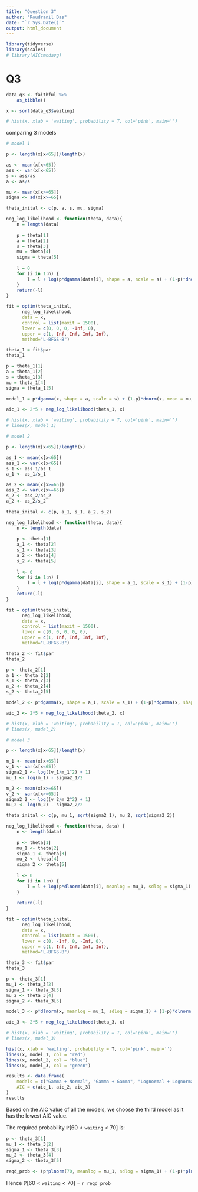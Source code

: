 ```yaml
---
title: "Question 3"
author: "Roudranil Das"
date: "`r Sys.Date()`"
output: html_document
---
```


```r
library(tidyverse)
library(scales)
# library(AICcmodavg)
```

# Q3

```r
data_q3 <- faithful %>% 
    as_tibble()

x <- sort(data_q3$waiting)

# hist(x, xlab = 'waiting', probability = T, col='pink', main='')

```

comparing 3 models

```r
# model 1

p <- length(x[x<65])/length(x)

as <- mean(x[x<65])
ass <- var(x[x<65])
s <- ass/as
a <- as/s

mu <- mean(x[x>=65])
sigma <- sd(x[x>=65])

theta_inital <- c(p, a, s, mu, sigma)

neg_log_likelihood <- function(theta, data){
    n = length(data)
    
    p = theta[1]
    a = theta[2]
    s = theta[3]
    mu = theta[4]
    sigma = theta[5]
    
    l = 0
    for (i in 1:n) {
        l = l + log(p*dgamma(data[i], shape = a, scale = s) + (1-p)*dnorm(data[i], mean = mu, sd = sigma))
    }
    return(-l)
}

fit = optim(theta_inital,
      neg_log_likelihood,
      data = x,
      control = list(maxit = 1500),
      lower = c(0, 0, 0, -Inf, 0),
      upper = c(1, Inf, Inf, Inf, Inf),
      method="L-BFGS-B")

theta_1 = fit$par
theta_1

p = theta_1[1]
a = theta_1[2]
s = theta_1[3]
mu = theta_1[4]
sigma = theta_1[5]

model_1 = p*dgamma(x, shape = a, scale = s) + (1-p)*dnorm(x, mean = mu, sd = sigma)

aic_1 <- 2*5 + neg_log_likelihood(theta_1, x)

# hist(x, xlab = 'waiting', probability = T, col='pink', main='')
# lines(x, model_1)
```

```r
# model 2

p <- length(x[x<65])/length(x)

as_1 <- mean(x[x<65])
ass_1 <- var(x[x<65])
s_1 <- ass_1/as_1
a_1 <- as_1/s_1

as_2 <- mean(x[x>=65])
ass_2 <- var(x[x>=65])
s_2 <- ass_2/as_2
a_2 <- as_2/s_2

theta_inital <- c(p, a_1, s_1, a_2, s_2)

neg_log_likelihood <- function(theta, data){
    n <- length(data)
    
    p <- theta[1]
    a_1 <- theta[2]
    s_1 <- theta[3]
    a_2 <- theta[4]
    s_2 <- theta[5]
    
    l <- 0
    for (i in 1:n) {
        l = l + log(p*dgamma(data[i], shape = a_1, scale = s_1) + (1-p)*dgamma(data[i], shape = a_2, scale = s_2))
    }
    return(-l)
}

fit = optim(theta_inital,
      neg_log_likelihood,
      data = x,
      control = list(maxit = 1500),
      lower = c(0, 0, 0, 0, 0),
      upper = c(1, Inf, Inf, Inf, Inf),
      method="L-BFGS-B")

theta_2 <- fit$par
theta_2

p <- theta_2[1]
a_1 <- theta_2[2]
s_1 <- theta_2[3]
a_2 <- theta_2[4]
s_2 <- theta_2[5]

model_2 <- p*dgamma(x, shape = a_1, scale = s_1) + (1-p)*dgamma(x, shape = a_2, scale = s_2)

aic_2 <- 2*5 + neg_log_likelihood(theta_2, x)

# hist(x, xlab = 'waiting', probability = T, col='pink', main='')
# lines(x, model_2)
```

```r
# model 3

p <- length(x[x<65])/length(x)

m_1 <- mean(x[x<65])
v_1 <- var(x[x<65])
sigma2_1 <- log((v_1/m_1^2) + 1)
mu_1 <- log(m_1) - sigma2_1/2

m_2 <- mean(x[x>=65])
v_2 <- var(x[x>=65])
sigma2_2 <- log((v_2/m_2^2) + 1)
mu_2 <- log(m_2) - sigma2_2/2

theta_inital <- c(p, mu_1, sqrt(sigma2_1), mu_2, sqrt(sigma2_2))

neg_log_likelihood <- function(theta, data) {
    n <- length(data)
    
    p <- theta[1]
    mu_1 <- theta[2]
    sigma_1 <- theta[3]
    mu_2 <- theta[4]
    sigma_2 <- theta[5]
    
    l <- 0
    for (i in 1:n) {
        l = l + log(p*dlnorm(data[i], meanlog = mu_1, sdlog = sigma_1) + (1-p)*dlnorm(data[i], meanlog = mu_2, sdlog = sigma_2))
    }
    
    return(-l)
}

fit = optim(theta_inital,
      neg_log_likelihood,
      data = x,
      control = list(maxit = 1500),
      lower = c(0, -Inf, 0, -Inf, 0),
      upper = c(1, Inf, Inf, Inf, Inf),
      method="L-BFGS-B")

theta_3 <- fit$par
theta_3

p <- theta_3[1]
mu_1 <- theta_3[2]
sigma_1 <- theta_3[3]
mu_2 <- theta_3[4]
sigma_2 <- theta_3[5]

model_3 <- p*dlnorm(x, meanlog = mu_1, sdlog = sigma_1) + (1-p)*dlnorm(x, meanlog = mu_2, sdlog = sigma_2)

aic_3 <- 2*5 + neg_log_likelihood(theta_3, x)

# hist(x, xlab = 'waiting', probability = T, col='pink', main='')
# lines(x, model_3)
```

```r
hist(x, xlab = 'waiting', probability = T, col='pink', main='')
lines(x, model_1, col = "red")
lines(x, model_2, col = "blue")
lines(x, model_3, col = "green")
```

```r
results <- data.frame(
    models = c("Gamma + Normal", "Gamma + Gamma", "Lognormal + Lognormal"),
    AIC = c(aic_1, aic_2, aic_3)
)
results
```

Based on the AIC value of all the models, we choose the third model as it has the lowest AIC value.

The required probability $\mathbb{P}[60<\texttt{waiting}<70]$ is:
```r
p <- theta_3[1]
mu_1 <- theta_3[2]
sigma_1 <- theta_3[3]
mu_2 <- theta_3[4]
sigma_2 <- theta_3[5]

reqd_prob <- (p*plnorm(70, meanlog = mu_1, sdlog = sigma_1) + (1-p)*plnorm(70, meanlog = mu_2, sdlog = sigma_2)) - (p*plnorm(60, meanlog = mu_1, sdlog = sigma_1) + (1-p)*plnorm(60, meanlog = mu_2, sdlog = sigma_2))
```

Hence $\mathbb{P}[60<\texttt{waiting}<70]$ =  `r reqd_prob`







